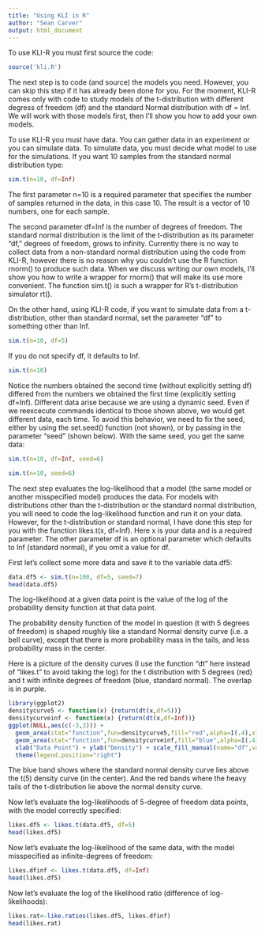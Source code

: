 ```yaml
---
title: "Using KLI in R"
author: "Sean Carver"
output: html_document
---
```


To use KLI-R you must first source the code:

```r
source('kli.R')
```

The next step is to code (and source) the models you need.  However, you can skip this step if it has already been done for you.  For the moment, KLI-R comes only with code to study models of the t-distribution with different degress of freedom (df) and the standard Normal distribution with df = Inf.  We will work with those models first, then I'll show you how to add your own models.

To use KLI-R you must have data.  You can gather data in an experiment or you can simulate data.  To simulate data, you must decide what model to use for the simulations.  If you want 10 samples from the standard normal distribution type:

```r
sim.t(n=10, df=Inf)
```

The first parameter n=10 is a required parameter that specifies the number of samples returned in the data, in this case 10.  The result is a vector of 10 numbers, one for each sample.

The second parameter df=Inf is the number of degrees of freedom.
The standard normal distribution is the limit of the t-distribution as its parameter "df," degrees of freedom, grows to infinity.  Currently there is no way to collect data from a non-standard normal distribution using the code from KLI-R, however there is no reason why you couldn't use the R function rnorm() to produce such data.  When we discuss writing our own models, I'll show you how to write a wrapper for rnorm() that will make its use more convenient.  The function sim.t() is such a wrapper for R's t-distribution simulator rt().

On the other hand, using KLI-R code, if you want to simulate data from a t-distribution, other than standard normal, set the parameter "df" to something other than Inf.

```r
sim.t(n=10, df=5)
```

If you do not specify df, it defaults to Inf.

```r
sim.t(n=10)
```

Notice the numbers obtained the second time (without explicitly setting df) differed from the numbers we obtained the first time (explicitly setting df=Inf).  Different data arise because we are using a dynamic seed.  Even if we reexcecute commands identical to those shown above, we would get different data, each time.  To avoid this behavior, we need to fix the seed, either by using the set.seed() function (not shown), or by passing in the parameter "seed" (shown below).  With the same seed, you get the same data:

```r
sim.t(n=10, df=Inf, seed=6)
```

```r
sim.t(n=10, seed=6)
```

The next step evaluates the log-likelihood that a model (the same model or another misspecified model) produces the data.  For models with distributions other than the t-distribution or the standard normal distribution, you will need to code the log-likelihood function and run it on your data.  However, for the t-distribution or standard normal, I have done this step for you with the function likes.t(x, df=Inf).  Here x is your data and is a required parameter.  The other parameter df is an optional parameter which defaults to Inf (standard normal), if you omit a value for df.

First let's collect some more data and save it to the variable data.df5:

```r
data.df5 <- sim.t(n=100, df=5, seed=7)
head(data.df5)
```

The log-likelihood at a given data point is the value of the log of the probability density function at that data point.

The probability density function of the model in question (t with 5 degrees of freedom) is shaped roughly like a standard Normal density curve (i.e. a bell curve), except that there is more probability mass in the tails, and less probability mass in the center.  

Here is a picture of the density curves (I use the function "dt" here instead of "likes.t" to avoid taking the log) for the t distribution with 5 degrees (red) and t with infinite degrees of freedom (blue, standard normal).  The overlap is in purple.

```r
library(ggplot2)
densitycurve5 <- function(x) {return(dt(x,df=5))}
densitycurveinf <- function(x) {return(dt(x,df=Inf))}
ggplot(NULL,aes(c(-3,3))) +
  geom_area(stat="function",fun=densitycurve5,fill="red",alpha=I(.4),xlim = c(-3,3), show.legend=TRUE) +
  geom_area(stat="function",fun=densitycurveinf,fill="blue",alpha=I(.4),xlim=c(-3,3), show.legend=TRUE) +
  xlab("Data Point") + ylab("Density") + scale_fill_manual(name="df",values=c("red","blue"),labels=factor(c(5,Inf))) +
  theme(legend.position="right")
```

The blue band shows where the standard normal density curve lies above the t(5) density curve (in the center).  And the red bands where the heavy tails of the t-distribution lie above the normal density curve.

Now let's evaluate the log-likelihoods of 5-degree of freedom data points, with the model correctly specified:

```r
likes.df5 <- likes.t(data.df5, df=5)
head(likes.df5)
```

Now let's evaluate the log-likelihood of the same data, with the model misspecified as infinite-degrees of freedom:

```r
likes.dfinf <- likes.t(data.df5, df=Inf)
head(likes.df5)
```
Now let's evaluate the log of the likelihood ratio (difference of log-likelihoods):
```r
likes.rat<-like.ratios(likes.df5, likes.dfinf)
head(likes.rat)
```
